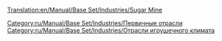 [[Translation:en/Manual/Base Set/Industries/Sugar Mine]]

{{ru/Manual/Base Set/Industries/Промышленность| Изображение=en/Manual/Base Set/Industries/SugarMine.png
| имя=Сахарная шахта
| Климат=[[ru/Manual/Климат|Игрушечный]]
| Принимает=ничего
| Производит=[[ru/Manual/Base Set/Cargos/Сахар|Сахар]]
| Примечания=Не представлен в других [[ru/Manual/Климат|климатах]].
}}

[[Category:ru/Manual/Base Set/Industries/Первичные отрасли]]
[[Category:ru/Manual/Base Set/Industries/Отрасли игрушечного климата]]